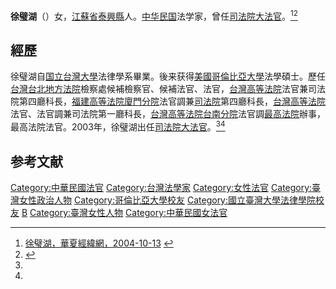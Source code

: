 '''徐璧湖'''（{{bd|1948年|5月2日||}}）女，[[江蘇省|江蘇省]][[泰興縣|泰興縣]]人。[[中华民国|中华民国]]法学家，曾任[[司法院大法官|司法院大法官]]。<ref name=hx>[http://search.huaxia.com/s.jsp?iDocId=508337 徐璧湖，華夏經緯網，2004-10-13] {{webarchive|url=https://web.archive.org/web/20121019204435/http://search.huaxia.com/s.jsp?iDocId=508337 |date=2012-10-19 }}</ref><ref name=sohu>{{Cite web |url=http://news.sohu.com/20081019/n260116405.shtml |title=台湾：五位新任“大法官”登台亮相，搜狐，2008年10月19日 |access-date=2013年7月10日 |archive-date=2019年8月22日 |archive-url=https://web.archive.org/web/20190822041237/http://news.sohu.com/20081019/n260116405.shtml }}</ref>

== 經歷 ==
徐璧湖自[[国立台灣大學|国立台灣大學]]法律學系畢業。後来获得[[美國|美國]][[哥倫比亞大學|哥倫比亞大學]]法學碩士。歷任[[台灣台北地方法院|台灣台北地方法院]]檢察處候補檢察官、候補法官、法官，[[台灣高等法院|台灣高等法院]]法官兼司法院第四廳科長，[[福建高等法院廈門分院|福建高等法院廈門分院]]法官調兼[[司法院|司法院]]第四廳科長，[[台灣高等法院|台灣高等法院]]法官、法官調兼司法院第一廳科長，[[台灣高等法院台南分院|台灣高等法院台南分院]]法官調[[中华民国最高法院|最高法院]]辦事，最高法院法官。2003年，徐璧湖出任[[司法院大法官|司法院大法官]]。<ref name=hx/><ref name=sohu/>

==参考文献==
{{reflist}}

{{司法院大法官}}
{{DEFAULTSORT:Hsu徐}}
[[Category:中華民國法官|Category:中華民國法官]]
[[Category:台灣法學家|Category:台灣法學家]]
[[Category:女性法官|Category:女性法官]]
[[Category:臺灣女性政治人物|Category:臺灣女性政治人物]]
[[Category:哥倫比亞大學校友|Category:哥倫比亞大學校友]]
[[Category:國立臺灣大學法律學院校友|Category:國立臺灣大學法律學院校友]]
[[Category:徐姓|B]]
[[Category:臺灣女性人物|Category:臺灣女性人物]]
[[Category:中華民國女法官|Category:中華民國女法官]]